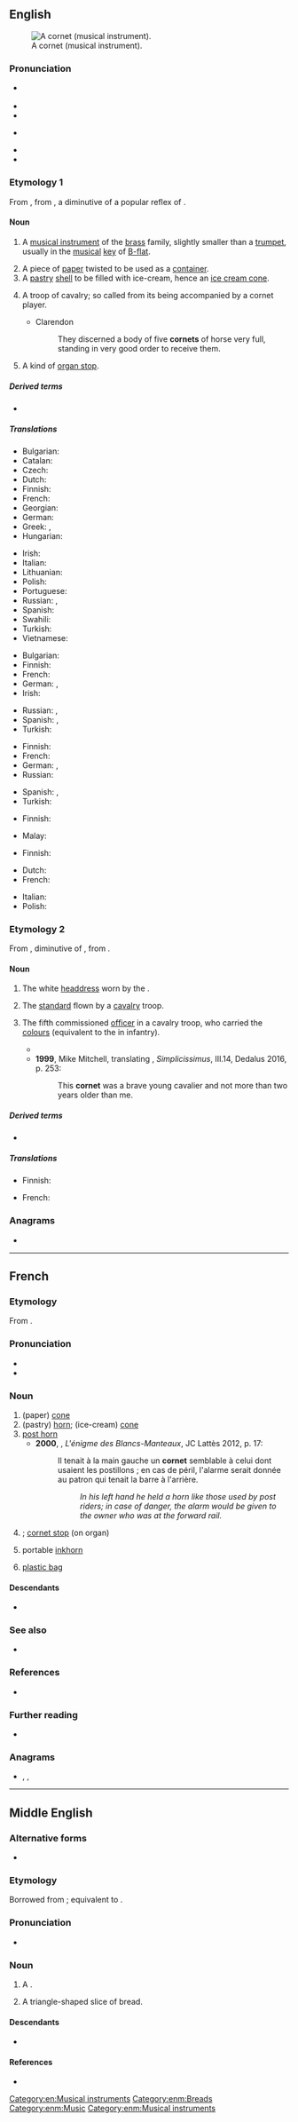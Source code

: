 ==English==
{{wikipedia}}
[[Image:Cornet2.png|thumb|A cornet (musical instrument).]]

===Pronunciation===
* {{a|US}} {{IPA|en|/kɔɹˈnɛt/}}
* {{audio|en|en-us-cornet.ogg|Audio (US)}}
* {{rhymes|en|ɛt}}
* {{a|UK}} {{IPA|en|/ˈkɔːnɪt/}}
* {{rhymes|en|ɔː(ɹ)nɪt}}
* {{audio|en|LL-Q1860 (eng)-I learned some phrases-cornet.wav|Audio (UK)}}

===Etymology 1===
From {{inh|en|enm|cornet}}, from {{der|en|fro|cornet}}, a diminutive of a popular reflex of {{der|en|la|cornū||horn}}.

====Noun====
{{en-noun}}

# A [[musical instrument]] of the [[brass]] family, slightly smaller than a [[trumpet]], usually in the [[musical]] [[key]] of [[B-flat]].
#: {{synonyms|en|cornet-à-piston|cornet-à-pistons}}
# A piece of [[paper]] twisted to be used as a [[container]].
# A [[pastry]] [[shell]] to be filled with ice-cream, hence {{lb|en|UK|dated}} an [[ice cream cone]].
# {{lb|en|obsolete}} A troop of cavalry; so called from its being accompanied by a cornet player.
#* Clarendon
#*: They discerned a body of five '''cornets''' of horse very full, standing in very good order to receive them.
# A kind of [[organ stop]].

=====Derived terms=====
* {{l|en|cornetist}}

=====Translations=====
{{trans-top|musical instrument}}
* Bulgarian: {{t|bg|корнет|m}}
* Catalan: {{t+|ca|corneta|f}}
* Czech: {{t+|cs|kornet|m}}
* Dutch: {{t+|nl|kornet}}
* Finnish: {{t+|fi|kornetti}}
* French: {{t+|fr|cornet|m}}
* Georgian: {{t|ka|სიმინდი}}
* German: {{t+|de|Kornett|n}}
* Greek: {{t+|el|κορνέτα|f}}, {{t+|el|κορνέτο|n}}
* Hungarian: {{t+|hu|kornett}}
{{trans-mid}}
* Irish: {{t|ga|coirnéad|m}}
* Italian: {{t+|it|cornetta|f}}
* Lithuanian: {{t|lt|kornetas|m}}
* Polish: {{t+|pl|kornet|m}}
* Portuguese: {{t+|pt|corneta|f}}
* Russian: {{t+|ru|корне́т|m}}, {{t+|ru|корне́т-а-писто́н|m}}
* Spanish: {{t|es|corneta|f}}
* Swahili: {{t|sw|tarumbeta ndogo}}
* Turkish: {{t+|tr|kornet}}
* Vietnamese: {{t|vi|kèn coonê}}
{{trans-bottom}}

{{trans-top|piece of paper twisted to make a container}}
* Bulgarian: {{t|bg|фунийка|f}} 
* Finnish: {{t+|fi|tuutti}}
* French: {{t+|fr|cornet|m}}
* German: {{t|de|Spitztüte|f}}, {{t+|de|Papiertüte|f}}
* Irish: {{t|ga|[[coirceog]] [[pháipéir]]|f}}
{{trans-mid}}
* Russian: {{t+|ru|кулёк|m}}, {{t+|ru|фу́нтик|m}}
* Spanish: {{t+|es|cartucho|m}}, {{t+|es|cucurucho|m}}
* Turkish: {{t+|tr|külah}}
{{trans-bottom}}

{{trans-top|pastry shell to be filled with ice-cream}}
* Finnish: {{t+|fi|tötterö}}
* French: {{t+|fr|cornet|m}}
* German: {{t+|de|Eistüte|f}}, {{t+|de|Eishörnchen|n}}
* Russian: {{t+|ru|рожо́к|m}}
{{trans-mid}}
* Spanish: {{t+|es|cono|m}}, {{t+|es|cucurucho|m}}
* Turkish: {{t+|tr|külah}}
{{trans-bottom}}

{{trans-top|troop of cavalry}}
* Finnish: {{t+|fi|kornetti}}
{{trans-mid}}
* Malay: {{t|ms|kornet}}
{{trans-bottom}}

{{trans-top|kind of organ stop}}
* Finnish: {{t+|fi|kornetti}}
{{trans-mid}}
{{trans-bottom}}

{{checktrans-top}}
* Dutch: {{t+|nl|kornet}} <!-- was under "cone" -->
* French: {{t+|fr|cornet|m}} <!-- was under "cone" -->
{{trans-mid}}
* Italian: {{t|it|cono di cialda|m}} <!-- was under "cone" -->
* Polish: {{t+|pl|kornet|m}} <!-- was under "cone" -->
{{trans-bottom}}

===Etymology 2===
From {{der|en|frm|cornette}}, diminutive of {{m|frm|corne}}, from {{der|en|la|cornua||horns}}.

====Noun====
{{en-noun}}

# The white [[headdress]] worn by the {{w|Sisters of Charity}}.
# {{lb|en|obsolete}} The [[standard]] flown by a [[cavalry]] troop.
# {{lb|en|historical}} The fifth commissioned [[officer]] in a cavalry troop, who carried the [[colours]] (equivalent to the {{m|en|ensign}} in infantry).
#*{{quote-book|en|year=1972|author={{w|Christopher Hill (historian)|Christopher Hill}}|title=The World Turned Upside Down|publisher=Folio Society|year_published=2016|page=45
|passage=No general would have sent a mere '''cornet''' in command of five hundred horse: Fairfax despatched a colonel to take charge as soon as he heard what had happened.}}
#* '''1999''', Mike Mitchell, translating {{w|HJC von Grimmelshausen}}, ''Simplicissimus'', III.14, Dedalus 2016, p. 253:
#*: This '''cornet''' {{transterm|Cornet|lang=de}} was a brave young cavalier and not more than two years older than me.

=====Derived terms=====
* {{l|en|cornetcy}}

=====Translations=====
{{trans-top|military officer}}
* Finnish: {{t+|fi|kornetti}}
{{trans-mid}}
* French: {{t+|fr|cornette|m}}
{{trans-bottom}}

===Anagrams===
* {{anagrams|en|a=cenort|Cotner|centro-|corten|creton|cronet|retcon}}

[[Category:en:Musical instruments]]

----

==French==

===Etymology===
From {{suffix|fr|corne|et}}.

===Pronunciation===
* {{fr-IPA}}
* {{audio|fr|LL-Q150 (fra)-Penegal-cornet.wav|Audio}}

===Noun===
{{fr-noun|m}}

# (paper) [[cone]]
# (pastry) [[horn]]; (ice-cream) [[cone]]
# [[post horn]]
#* '''2000''', {{w|Jean-François Parot}}, ''L'énigme des Blancs-Manteaux'', JC Lattès 2012, p. 17:
#*: Il tenait à la main gauche un '''cornet''' semblable à celui dont usaient les postillons ; en cas de péril, l'alarme serait donnée au patron qui tenait la barre à l'arrière.
#*:: ''In his left hand he held a horn like those used by post riders; in case of danger, the alarm would be given to the owner who was at the forward rail.''
# {{lb|fr|musical instruments}} {{l|en|cornet}}; [[cornet stop]] (on organ)
# portable [[inkhorn]]
# {{lb|fr|Switzerland}} [[plastic bag]]

====Descendants====
* {{desc|en|cornet}}

===See also===
* {{l|fr|cornette}}

===References===
* {{R:NPLarousse}}

===Further reading===
* {{R:TLFi}}

===Anagrams===
* {{l|fr|conter}}, {{l|fr|contre}}, {{l|fr|contré}}

----

==Middle English==

===Alternative forms===
* {{alter|enm|cornette}}

===Etymology===
Borrowed from {{bor|enm|fro|cornet}}; equivalent to {{af|enm|corne|-et|t1=callus}}.

===Pronunciation===
* {{IPA|enm|/ˈkɔrnit/|/ˈkɔrnɛt/}}

===Noun===
{{enm-noun|pl=cornettes}}

# A {{l|en|cornet}} {{gloss|musical instrument}}.
# {{lb|enm|rare}} A triangle-shaped slice of bread.

====Descendants====
* {{desc|en|cornet}}

====References====
* {{R:MED Online|entry=cornet (n.)|id=MED9774 |accessdate=2018-07-08}}

[[Category:enm:Breads]]
[[Category:enm:Music]]
[[Category:enm:Musical instruments]]